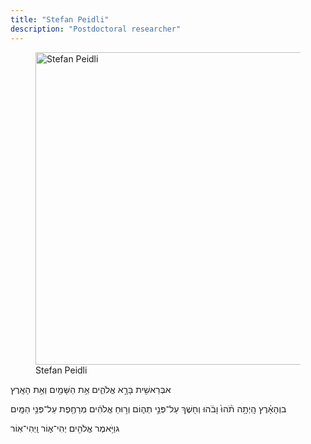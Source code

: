 ```yaml
---
title: "Stefan Peidli"
description: "Postdoctoral researcher"
---
```


![Stefan Peidli](placeholder.jpg){width=500 fig-align="center"}

אבְּרֵאשִׁ֖ית בָּרָ֣א אֱלֹהִ֑ים אֵ֥ת הַשָּׁמַ֖יִם וְאֵ֥ת הָאָֽרֶץ

בוְהָאָ֗רֶץ הָֽיְתָ֥ה תֹ֨הוּ֙ וָבֹ֔הוּ וְח֖שֶׁךְ עַל־פְּנֵ֣י תְה֑וֹם וְר֣וּחַ אֱלֹהִ֔ים מְרַחֶ֖פֶת עַל־פְּנֵ֥י הַמָּֽיִם

גוַיֹּ֥אמֶר אֱלֹהִ֖ים יְהִי־א֑וֹר וַֽיְהִי־אֽוֹר


